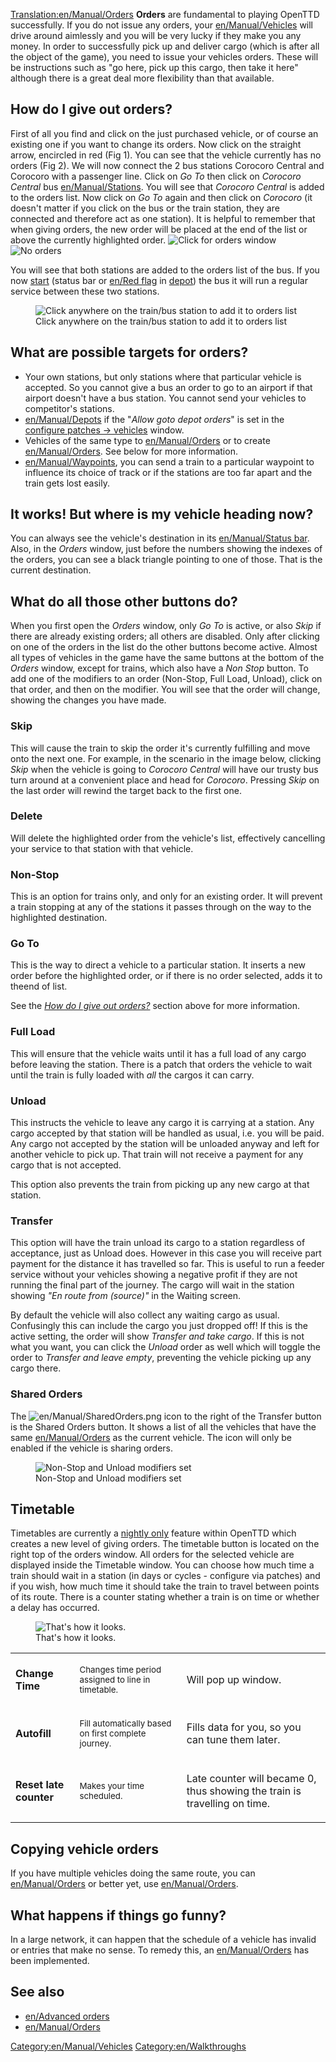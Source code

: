 [[Translation:en/Manual/Orders]]
{{en/Manual/Navigation}}
'''Orders''' are fundamental to playing OpenTTD successfully.  If you do not issue any orders, your [[en/Manual/Vehicles]] will drive around aimlessly and you will be very lucky if they make you any money.  In order to successfully pick up and deliver cargo (which is after all the object of the game), you need to issue your vehicles orders.  These will be instructions such as "go here, pick up this cargo, then take it here" although there is a great deal more flexibility than that available.

==How do I give out orders?==
First of all you find and click on the just purchased vehicle, or of course an existing one if you want to change its orders. Now click on the straight arrow, encircled in red (Fig 1). You can see that the vehicle currently has no orders (Fig 2). We will now connect the 2 bus stations Corocoro Central and Corocoro with a passenger line. Click on ''Go To'' then click on ''Corocoro Central'' bus [[en/Manual/Stations]]. You will see that ''Corocoro Central'' is added to the orders list. Now click on ''Go To'' again and then click on ''Corocoro'' (it doesn't matter if you click on the bus or the train station, they are connected and therefore act as one station). It is helpful to remember that when giving orders, the new order will be placed at the end of the list or above the currently highlighted order.
[[File:en/Manual/Orders-1.png|none|frame|Click for orders window]]
[[File:en/Manual/Orders-2.png|none|frame|No orders]]

You will see that both stations are added to the orders list of the bus. If you now [[en/Start vehicle|start]] (status bar or [[en/Red flag]] in [[en/Manual/Depots|depot]]) the bus it will run a regular service between these two stations.

[[File:en/Orders-3.png|center|frame|Click anywhere on the train/bus station to add it to orders list]]

==What are possible targets for orders?==
*Your own stations, but only stations where that particular vehicle is accepted. So you cannot give a bus an order to go to an airport if that airport doesn't have a bus station. You cannot send your vehicles to competitor's stations.
*[[en/Manual/Depots]] if the "''Allow goto depot orders''" is set in the [[en/Archive/Manual/Settings/Configuring patches/Vehicles|configure patches -> vehicles]] window.
*Vehicles of the same type to [[en/Manual/Orders]] or to create [[en/Manual/Orders]]. See below for more information.
*[[en/Manual/Waypoints]], you can send a train to a particular waypoint to influence its choice of track or if the stations are too far apart and the train gets lost easily.

==It works! But where is my vehicle heading now?==
You can always see the vehicle's destination in its [[en/Manual/Status bar]]. Also, in the ''Orders'' window, just before the numbers showing the indexes of the orders, you can see a black triangle pointing to one of those. That is the current destination.

==What do all those other buttons do?==

When you first open the ''Orders'' window, only ''Go To'' is active, or also ''Skip'' if there are already existing orders; all others are disabled. Only after clicking on one of the orders in the list do the other buttons become active. Almost all types of vehicles in the game have the same buttons at the bottom of the ''Orders'' window, except for trains, which also have a ''Non Stop'' button. To add one of the modifiers to an order (Non-Stop, Full Load, Unload), click on that order, and then on the modifier. You will see that the order will change, showing the changes you have made.

===Skip===
This will cause the train to skip the order it's currently fulfilling and move onto the next one.  For example, in the scenario in the image below, clicking ''Skip'' when the vehicle is going to ''Corocoro Central'' will have our trusty bus turn around at a convenient place and head for ''Corocoro''. Pressing ''Skip'' on the last order will rewind the target back to the first one.

===Delete===
Will delete the highlighted order from the vehicle's list, effectively cancelling your service to that station with that vehicle.

===Non-Stop===
This is an option for trains only, and only for an existing order.  It will prevent a train stopping at any of the stations it passes through on the way to the highlighted destination.

===Go To===
This is the way to direct a vehicle to a particular station.  It inserts a new order before the highlighted order, or if there is no order selected, adds it to theend of list.

See the ''[[#how-do-i-give-out-orders|How do I give out orders?]]'' section above for more information.

===Full Load===
This will ensure that the vehicle waits until it has a full load of any cargo before leaving the station.  There is a patch that orders the vehicle to wait until the train is fully loaded with ''all'' the cargos it can carry.

===Unload===
This instructs the vehicle to leave any cargo it is carrying at a station.  Any cargo accepted by that station will be handled as usual, i.e. you will be paid.  Any cargo not accepted by the station will be unloaded anyway and left for another vehicle to pick up.  That train will not receive a payment for any cargo that is not accepted.

This option also prevents the train from picking up any new cargo at that station.

===Transfer===
This option will have the train unload its cargo to a station regardless of acceptance, just as Unload does.  However in this case you will receive part payment for the distance it has travelled so far.  This is useful to run a feeder service without your vehicles showing a negative profit if they are not running the final part of the journey.  The cargo will wait in the station showing ''"En route from (source)"'' in the Waiting screen.

By default the vehicle will also collect any waiting cargo as usual.  Confusingly this can include the cargo you just dropped off!  If this is the active setting, the order will show ''Transfer and take cargo''.  If this is not what you want, you can click the ''Unload'' order as well which will toggle the order to ''Transfer and leave empty'', preventing the vehicle picking up any cargo there.

===Shared Orders===
The [[File:en/Manual/SharedOrders.png]] icon to the right of the Transfer button is the Shared Orders button. It shows a list of all the vehicles that have the same [[en/Manual/Orders]] as the current vehicle. The icon will only be enabled if the vehicle is sharing orders.

[[File:en/Archive/Manual/Orders-4.png|center|frame|Non-Stop and Unload modifiers set]]

==Timetable==
{{en/Nightly}}
Timetables are currently a [[en/Archive/Community/Nightly build|nightly only]] feature within OpenTTD which creates a new level of giving orders. The timetable button is located on the right top of the orders window. All orders for the selected vehicle are displayed inside the Timetable window. You can choose how much time a train should wait in a station (in days or cycles - configure via patches) and if you wish, how much time it should take the train to travel between points of its route. There is a counter stating whether a train is on time or whether  a delay has occurred.

[[File:en/Manual/Orders-timetable.png|none|frame|That's how it looks.]]


{|
| '''Change Time'''
|<small>Changes time period assigned to line in timetable.</small>
|Will pop up window.
|-
| '''Autofill'''
|<small>Fill automatically based on first complete journey.</small>
|Fills data for you, so you can tune them later.
|-
| '''Reset late counter'''
|<small>Makes your time scheduled.</small>
|Late counter will became 0, thus showing the train is travelling on time.
|}

==Copying vehicle orders==
If you have multiple vehicles doing the same route, you can [[en/Manual/Orders]] or better yet, use [[en/Manual/Orders]].

==What happens if things go funny?==
In a large network, it can happen that the schedule of a vehicle has invalid or entries that make no sense. To remedy this, an 
[[en/Manual/Orders]] has been implemented.

== See also ==
*[[en/Advanced orders]]
*[[en/Manual/Orders]]

[[Category:en/Manual/Vehicles]]
[[Category:en/Walkthroughs]]